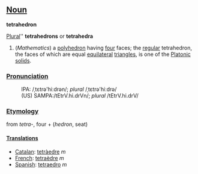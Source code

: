 ==[[Noun]]==
'''tetrahedron'''

[[Plural]]'' '''tetrahedrons''' or '''tetrahedra'''

# (<i>Mathematics</i>) a [[polyhedron]] having [[four]] faces; the [[regular]] tetrahedron, the faces of which are equal [[equilateral]] [[triangle]]s, is one of the [[platonic_solid|Platonic solid]]s.

===[[Pronunciation]]===
:IPA: /ˌtɛtrə'hiːdrən/; ''plural'' /ˌtɛtrə'hiːdrə/
:(US) SAMPA:/tEtrV.hi.drVn/; ''plural'' /tEtrV.hi.drV/

===[[Etymology]]===

from <i>tetra-</i>, four + (<i>hedron</i>, seat)

====[[Translation]]s====
*[[Catalan]]: [[tetràedre]] ''m''
*[[French]]: [[tetraèdre]] ''m''
*[[Spanish]]: [[tetraedro]] ''m''
